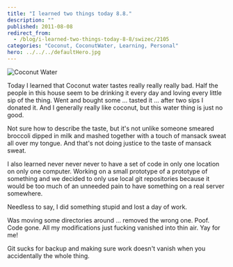 ```yaml
---
title: "I learned two things today 8.8."
description: ""
published: 2011-08-08
redirect_from:
  - /blog/i-learned-two-things-today-8-8/swizec/2105
categories: "Coconut, CoconutWater, Learning, Personal"
hero: ../../../defaultHero.jpg
---
```


![](https://swizec.com/wp-content/uploads/2011/08/9c46947719ee42638b2398044298e725_75.jpg "Coconut Water")

Today I learned that Coconut water tastes really really really bad. Half the people in this house seem to be drinking it every day and loving every little sip of the thing. Went and bought some ... tasted it ... after two sips I donated it. And I generally really like coconut, but this water thing is just no good.

Not sure how to describe the taste, but it's not unlike someone smeared broccoli dipped in milk and mashed together with a touch of mansack sweat all over my tongue. And that's not doing justice to the taste of mansack sweat.

I also learned never never never to have a set of code in only one location on only one computer. Working on a small prototype of a prototype of something and we decided to only use local git repositories because it would be too much of an unneeded pain to have something on a real server somewhere.

Needless to say, I did something stupid and lost a day of work.

Was moving some directories around ... removed the wrong one. Poof. Code gone. All my modifications just fucking vanished into thin air. Yay for me!

Git sucks for backup and making sure work doesn't vanish when you accidentally the whole thing.

